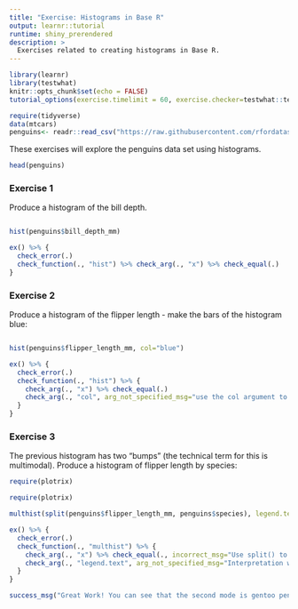 ```yaml
---
title: "Exercise: Histograms in Base R"
output: learnr::tutorial
runtime: shiny_prerendered
description: >
  Exercises related to creating histograms in Base R.
---
```


```r
library(learnr)
library(testwhat)
knitr::opts_chunk$set(echo = FALSE)
tutorial_options(exercise.timelimit = 60, exercise.checker=testwhat::testwhat_learnr)

require(tidyverse)
data(mtcars)
penguins<- readr::read_csv("https://raw.githubusercontent.com/rfordatascience/tidytuesday/master/data/2020/2020-07-28/penguins.csv")
```

These exercises will explore the penguins data set using histograms.

```r
head(penguins)

```
### Exercise 1

Produce a histogram of the bill depth.

```r



```

```r

hist(penguins$bill_depth_mm)

```


```r

ex() %>% {
  check_error(.)
  check_function(., "hist") %>% check_arg(., "x") %>% check_equal(.)
}
```

### Exercise 2

Produce a histogram of the flipper length - make the bars of the histogram blue: 

```r


```

```r

hist(penguins$flipper_length_mm, col="blue")

```

```r
ex() %>% {
  check_error(.)
  check_function(., "hist") %>% {
    check_arg(., "x") %>% check_equal(.)
    check_arg(., "col", arg_not_specified_msg="use the col argument to specify the bar colour")
  }
}
```


### Exercise 3

The previous histogram has two "bumps" (the technical term for this is multimodal). Produce a histogram of flipper length by species:

```r
require(plotrix)

```

```r
require(plotrix)

multhist(split(penguins$flipper_length_mm, penguins$species), legend.text=TRUE)

```

```r
ex() %>% {
  check_error(.)
  check_function(., "multhist") %>% {
    check_arg(., "x") %>% check_equal(., incorrect_msg="Use split() to separate the column you wish to plot by the grouping variable")
    check_arg(., "legend.text", arg_not_specified_msg="Interpretation will be a lot easier with a legend") %>% check_equal(., incorrect_msg="Set legend.text=TRUE to add a legend")
  }
}

success_msg("Great Work! You can see that the second mode is gentoo penguins - it is often the case with multimodal data that the difference in modes is caused by some underlying grouping.")
```

